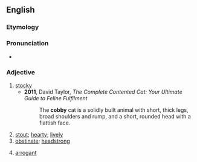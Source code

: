 ==English==

===Etymology===
{{suffix|cob|y|lang=en}}

===Pronunciation===
* {{IPA|/ˈkɒbi/|lang=en}}

===Adjective===
{{en-adj}}

# [[stocky]]
#* '''2011''', David Taylor, ''The Complete Contented Cat: Your Ultimate Guide to Feline Fulfilment''
#*: The '''cobby''' cat is a solidly built animal with short, thick legs, broad shoulders and rump, and a short, rounded head with a flattish face.
# [[stout]]; [[hearty]]; [[lively]]
# [[obstinate]]; [[headstrong]]
#: {{rfquotek|Brockett}}
# [[arrogant]]